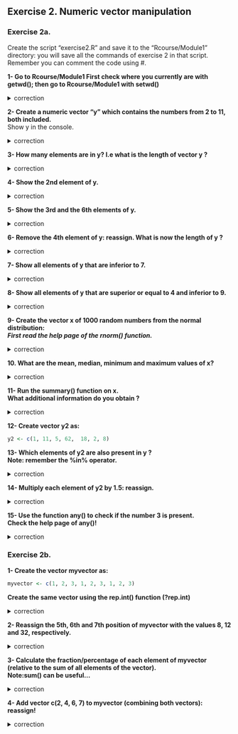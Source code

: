 ## Exercise 2. Numeric vector manipulation

### Exercise 2a.

Create the script "exercise2.R" and save it to the "Rcourse/Module1" directory: you will save all the commands of exercise 2 in that script.
<br>Remember you can comment the code using #.

**1- Go to Rcourse/Module1
First check where you currently are with getwd();
then go to Rcourse/Module1 with setwd()**

<details>
<summary>
correction
</summary>

```r
getwd()
setwd("Rcourse/Module1")
setwd("~/Rcourse/Module1")
```

</details>


**2- Create a numeric vector "y" which contains the numbers from 2 to 11, both included.** 
<br>Show y in the console.

<details>
<summary>
correction
</summary>

```r
y <- c(2, 3, 4, 5, 6, 7, 8, 9, 10, 11)
# same as
y <- 2:11
# show in console:
y
```

</details>

**3- How many elements are in y? I.e what is the length of vector y ?**

<details>
<summary>
correction
</summary>

```r
length(y)
```

</details>

**4- Show the 2nd element of y.**

<details>
<summary>
correction
</summary>

```r
y[2]
```

</details>

**5- Show the 3rd and the 6th elements of y.**

<details>
<summary>
correction
</summary>

```r
y[c(3,6)]
```

</details>

**6- Remove the 4th element of y: reassign. What is now the length of y ?**

<details>
<summary>
correction
</summary>

```r
# remove 4th element and reassign
y <- y[-4]
# length of y
length(y)
```

</details>

**7- Show all elements of y that are inferior to 7.**

<details>
<summary>
correction
</summary>

```r
# which elements of y are less than 7:
y < 7
# show those elements 
y[ y < 7 ]
```

</details>

**8- Show all elements of y that are superior or equal to 4 and inferior to 9.**

<details>
<summary>
correction
</summary>

```r
y[ y >= 4 & y < 9 ]
```

</details>


**9- Create the vector x of 1000 random numbers from the normal distribution:**
<br>***First read the help page of the rnorm() function.***

<details>
<summary>
correction
</summary>

```r
# help page for the rnorm function
help(rnorm)
# produce a vector of 1000 random numbers from the normal distribution
x <- rnorm(1000)
```

</details>

**10. What are the mean, median, minimum and maximum values of x?**

<details>
<summary>
correction
</summary>

```r
mean(x); median(x); min(x); max(x)
```

</details>

**11- Run the summary() function on x. <br>What additional information do you obtain ?**

<details>
<summary>
correction
</summary>

```r
summary(x)
```

</details>

**12- Create vector y2 as:**<br>

```r
y2 <- c(1, 11, 5, 62,  18, 2, 8)
```

**13- Which elements of y2 are also present in y ?<br>Note: remember the %in% operator.**

<details>
<summary>
correction
</summary>

```r
y2[ y2 %in% y ]
```

</details>

**14- Multiply each element of y2 by 1.5: reassign.**

<details>
<summary>
correction
</summary>

```r
y2 <- y2 * 1.5
```

</details>


**15- Use the function any() to check if the number 3 is present.<br>Check the help page of any()!**

<details>
<summary>
correction
</summary>

```r
# "Given a set of logical vectors, is at least one of the values true?"
any( y2 == 3 )
```

</details>


### Exercise 2b.

**1- Create the vector myvector as:**

```r
myvector <- c(1, 2, 3, 1, 2, 3, 1, 2, 3)
```

**Create the same vector using the rep.int() function (?rep.int)**

<details>
<summary>
correction
</summary>

```r
myvector <- rep.int(x=1:3, times=3)
```

</details>


**2- Reassign the 5th, 6th and 7th position of myvector with the values 8, 12 and 32, respectively.**

<details>
<summary>
correction
</summary>

```r
# reassign one by one
myvector[5] <- 8
myvector[6] <- 12
myvector[7] <- 32
# or reassign all at once
myvector[5:7] <- c(8, 12, 32)
```

</details>

**3- Calculate the fraction/percentage of each element of myvector (relative to the sum of all elements of the vector).<br>Note:sum() can be useful...**


<details>
<summary>
correction
</summary>

```r
# sum of all elements of the vector
mytotal <- sum(myvector)
# divide each element by the sum
myvector / mytotal
# multiply by 100 to get a percentage
(myvector / mytotal) * 100
```

</details>

**4- Add vector c(2, 4, 6, 7) to myvector (combining both vectors): reassign!**

<details>
<summary>
correction
</summary>

```r
# create the new vector
newvector <- c(2, 4, 6, 7)
# combine both myvector and newvector
c(myvector, newvector)
# reassign myvector
myvector <- c(myvector, newvector)
```

</details>

